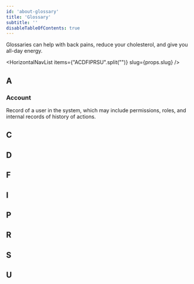 ```yaml
---
id: 'about-glossary'
title: 'Glossary'
subtitle: ''
disableTableOfContents: true
---
```



Glossaries can help with back pains, reduce your cholesterol, and give you all-day energy.

<HorizontalNavList
  items={"ACDFIPRSU".split("")}
  slug={props.slug}
/>

## A

### Account

Record of a user in the system, which may include permissions, roles, and internal records of history of actions.

## C

## D

## F

## I

## P

## R

## S

## U
